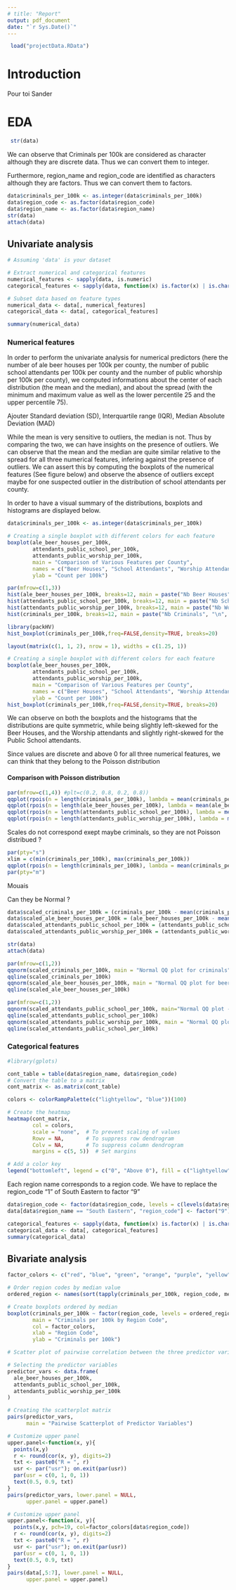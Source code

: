 ```yaml
---
# title: "Report"
output: pdf_document
date: "`r Sys.Date()`"
---
```


```r
 load("projectData.RData")
```

# Introduction

Pour toi Sander

# EDA

```r
 str(data)
```

We can observe that Criminals per 100k are considered as character although they are discrete data. Thus we can convert them to integer.

Furthermore, region_name and region_code are identified as characters although they are factors. Thus we can convert them to factors.

```r
data$criminals_per_100k <- as.integer(data$criminals_per_100k)
data$region_code <- as.factor(data$region_code)
data$region_name <- as.factor(data$region_name)
str(data)
attach(data)
```

## Univariate analysis

```r
# Assuming 'data' is your dataset

# Extract numerical and categorical features
numerical_features <- sapply(data, is.numeric)
categorical_features <- sapply(data, function(x) is.factor(x) | is.character(x))

# Subset data based on feature types
numerical_data <- data[, numerical_features]
categorical_data <- data[, categorical_features]

summary(numerical_data)
```
### Numerical features

In order to perform the univariate analysis for numerical predictors (here the number of ale beer houses per 100k per county, the number of public school attendants per 100k per county and the number of public whorship per 100k per county), we computed informations about the center of each distribution (the mean and the median), and about the spread (with the minimum and maximum value as well as the lower percentile 25 and the upper percentile 75).

Ajouter Standard deviation (SD), Interquartile range (IQR), Median Absolute Deviation (MAD)

While the mean is very sensitive to outliers, the median is not. Thus by comparing the two, we can have insights on the presence of outliers. We can observe that the mean and the median are quite similar relative to the spread for all three numerical features, infering against the presence of outliers.
We can assert this by computing the boxplots of the numerical features (See figure below) and observe the absence of outliers except maybe for one suspected outlier in the distribution of school attendants per county. 

In order to have a visual summary of the distributions, boxplots and histograms are displayed below.

```r
data$criminals_per_100k <- as.integer(data$criminals_per_100k)

# Creating a single boxplot with different colors for each feature
boxplot(ale_beer_houses_per_100k, 
        attendants_public_school_per_100k, 
        attendants_public_worship_per_100k, 
        main = "Comparison of Various Features per County",
        names = c("Beer Houses", "School Attendants", "Worship Attendants"),
        ylab = "Count per 100k")

```

```r
par(mfrow=c(1,3))
hist(ale_beer_houses_per_100k, breaks=12, main = paste("Nb Beer Houses" , "\n", "per county"))
hist(attendants_public_school_per_100k, breaks=12, main = paste("Nb School attendants" , "\n", "per county"))
hist(attendants_public_worship_per_100k, breaks=12, main = paste("Nb Worship attendants", "\n", "per county"))
hist(criminals_per_100k, breaks=12, main = paste("Nb Criminals", "\n", "per county"))
```
```r
library(packHV)
hist_boxplot(criminals_per_100k,freq=FALSE,density=TRUE, breaks=20)
```
```r
layout(matrix(c(1, 1, 2), nrow = 1), widths = c(1.25, 1))

# Creating a single boxplot with different colors for each feature
boxplot(ale_beer_houses_per_100k, 
        attendants_public_school_per_100k, 
        attendants_public_worship_per_100k, 
        main = "Comparison of Various Features per County",
        names = c("Beer Houses", "School Attendants", "Worship Attendants"),
        ylab = "Count per 100k")
hist_boxplot(criminals_per_100k,freq=FALSE,density=TRUE, breaks=20)
```

We can observe on both the boxplots and the histograms that the distributions are quite symmetric, while being slightly left-skewed for the Beer Houses, and the Worship attendants and slightly right-skewed for the Public School attendants. 

Since values are discrete and above 0 for all three numerical features, we can think that they belong to the Poisson distribution

#### Comparison with Poisson distribution


```r
par(mfrow=c(1,4)) #plt=c(0.2, 0.8, 0.2, 0.8))
qqplot(rpois(n = length(criminals_per_100k), lambda = mean(criminals_per_100k)), criminals_per_100k, xlab = "theoretical poisson")
qqplot(rpois(n = length(ale_beer_houses_per_100k), lambda = mean(ale_beer_houses_per_100k)), ale_beer_houses_per_100k, xlab = "theoretical poisson")
qqplot(rpois(n = length(attendants_public_school_per_100k), lambda = mean(attendants_public_school_per_100k)), attendants_public_school_per_100k, xlab = "theoretical poisson")
qqplot(rpois(n = length(attendants_public_worship_per_100k), lambda = mean(attendants_public_worship_per_100k)), attendants_public_worship_per_100k, xlab = "theoretical poisson")
```
Scales do not correspond exept maybe  criminals, so they are not Poisson distribued ?

```r
par(pty="s")
xlim = c(min(criminals_per_100k), max(criminals_per_100k))
qqplot(rpois(n = length(criminals_per_100k), lambda = mean(criminals_per_100k)), criminals_per_100k, xlab = "theoretical poisson",xlim = xlim, ylim = xlim)
par(pty="m")
```
Mouais

Can they be Normal ?

```r
data$scaled_criminals_per_100k = (criminals_per_100k - mean(criminals_per_100k))/sd(criminals_per_100k)
data$scaled_ale_beer_houses_per_100k = (ale_beer_houses_per_100k - mean(ale_beer_houses_per_100k))/sd(ale_beer_houses_per_100k)
data$scaled_attendants_public_school_per_100k = (attendants_public_school_per_100k - mean(attendants_public_school_per_100k))/sd(attendants_public_school_per_100k)
data$scaled_attendants_public_worship_per_100k = (attendants_public_worship_per_100k - mean(attendants_public_worship_per_100k))/sd(attendants_public_worship_per_100k)

str(data)
attach(data)
```

```r
par(mfrow=c(1,2))
qqnorm(scaled_criminals_per_100k, main = "Normal QQ plot for criminals")
qqline(scaled_criminals_per_100k)
qqnorm(scaled_ale_beer_houses_per_100k, main = "Normal QQ plot for beer houses")
qqline(scaled_ale_beer_houses_per_100k)
```
```r
par(mfrow=c(1,2))
qqnorm(scaled_attendants_public_school_per_100k, main="Normal QQ plot - school attendants")
qqline(scaled_attendants_public_school_per_100k)
qqnorm(scaled_attendants_public_worship_per_100k, main = "Normal QQ plot -  worship attendants")
qqline(scaled_attendants_public_school_per_100k)
```
### Categorical features

```r
#library(gplots)

cont_table = table(data$region_name, data$region_code)
# Convert the table to a matrix
cont_matrix <- as.matrix(cont_table)

colors <- colorRampPalette(c("lightyellow", "blue"))(100)

# Create the heatmap
heatmap(cont_matrix, 
        col = colors, 
        scale = "none",  # To prevent scaling of values
        Rowv = NA,       # To suppress row dendrogram
        Colv = NA,       # To suppress column dendrogram
        margins = c(5, 5))  # Set margins

# Add a color key
legend("bottomleft", legend = c("0", "Above 0"), fill = c("lightyellow", "blue"), bty = "n")

```
Each region name corresponds to a region code.
We have to replace the region_code "1" of South Eastern to factor "9"

```r
data$region_code <- factor(data$region_code, levels = c(levels(data$region_code), "9"))
data[data$region_name == "South Eastern", "region_code"] <- factor("9")

categorical_features <- sapply(data, function(x) is.factor(x) | is.character(x))
categorical_data <- data[, categorical_features]
summary(categorical_data)
```
## Bivariate analysis

```r
factor_colors <- c("red", "blue", "green", "orange", "purple", "yellow", "pink", "cyan") # , "magenta")

# Order region codes by median value
ordered_region <- names(sort(tapply(criminals_per_100k, region_code, median)))

# Create boxplots ordered by median
boxplot(criminals_per_100k ~ factor(region_code, levels = ordered_region), 
        main = "Criminals per 100k by Region Code",
        col = factor_colors,
        xlab = "Region Code",
        ylab = "Criminals per 100k")

```

```r
# Scatter plot of pairwise correlation between the three predictor variables:

# Selecting the predictor variables
predictor_vars <- data.frame(
  ale_beer_houses_per_100k,
  attendants_public_school_per_100k,
  attendants_public_worship_per_100k
)

# Creating the scatterplot matrix
pairs(predictor_vars, 
      main = "Pairwise Scatterplot of Predictor Variables")

```

```r
# Customize upper panel
upper.panel<-function(x, y){
  points(x,y)
  r <- round(cor(x, y), digits=2)
  txt <- paste0("R = ", r)
  usr <- par("usr"); on.exit(par(usr))
  par(usr = c(0, 1, 0, 1))
  text(0.5, 0.9, txt)
}
pairs(predictor_vars, lower.panel = NULL, 
      upper.panel = upper.panel)

```
```r
# Customize upper panel
upper.panel<-function(x, y){
  points(x,y, pch=19, col=factor_colors[data$region_code])
  r <- round(cor(x, y), digits=2)
  txt <- paste0("R = ", r)
  usr <- par("usr"); on.exit(par(usr))
  par(usr = c(0, 1, 0, 1))
  text(0.5, 0.9, txt)
}
pairs(data[,5:7], lower.panel = NULL, 
      upper.panel = upper.panel)

```
